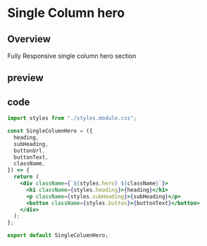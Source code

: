 # Single Column hero


## Overview

Fully Responsive single column hero section

## preview

<SingleColumnHero
  heading="Chetan Khulage"
  subHeading="I love to work on front-end of web and i mostly work with THREE js for 3D web development, i have worked on web development from around 3 years"
  buttonUrl="/explore"
  buttonText="explore my Projects"
/>

## code

```jsx copy
import styles from "./styles.module.css";

const SingleColumnHero = ({
  heading,
  subHeading,
  buttonUrl,
  buttonText,
  className,
}) => {
  return (
    <div className={`${styles.hero} ${className}`}>
      <h1 className={styles.heading}>{heading}</h1>
      <p className={styles.subHeading}>{subHeading}</p>
      <button className={styles.button}>{buttonText}</button>
    </div>
  );
};

export default SingleColumnHero;
```

